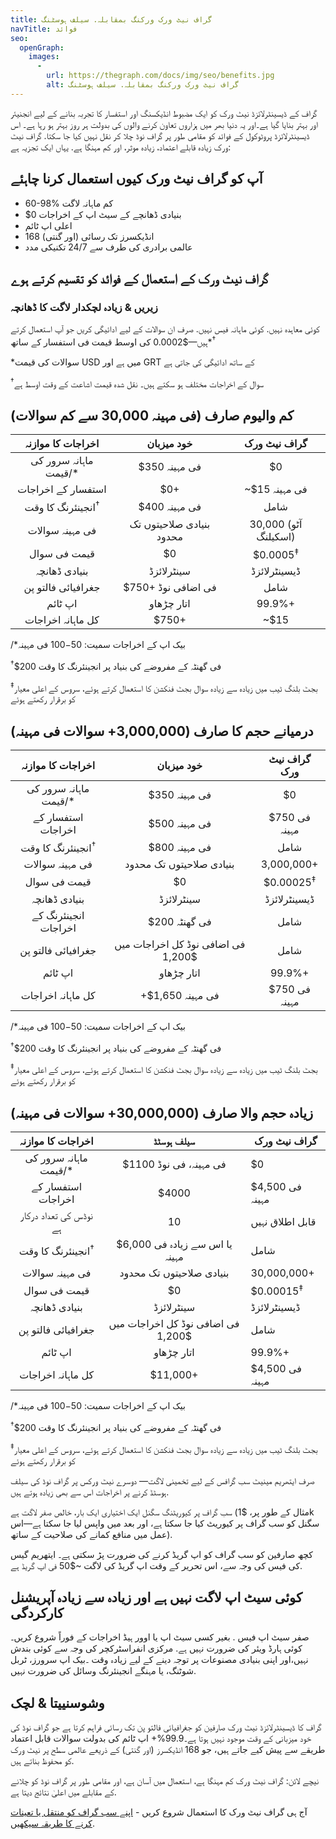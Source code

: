 ```yaml
---
title: گراف نیٹ ورک ورکنگ بمقابلہ. سیلف ہوسٹنگ
navTitle: فوائد
seo:
  openGraph:
    images:
      - 
        url: https://thegraph.com/docs/img/seo/benefits.jpg
        alt: گراف نیٹ ورک ورکنگ بمقابلہ. سیلف ہوسٹنگ
---
```


گراف کے ڈیسینٹرلائزڈ نیٹ ورک کو ایک مضبوط انڈیکسنگ اور استفسار کا تجربہ بنانے کے لیے انجنیئر اور بہتر بنایا گیا ہے۔اور یہ دنیا بھر میں ہزاروں تعاون کرنے والوں کی بدولت ہر روز بہتر ہو رہا ہے۔ اس ڈیسینٹرلائزڈ پروٹوکول کے فوائد کو مقامی طور پر گراف نوڈ چلا کر نقل نہیں کیا جا سکتا. گراف نیٹ ورک زیادہ قابلے اعتماد، زیادہ موثر، اور کم مہنگا ہے. یہاں ایک تجزیہ ہے:

## آپ کو گراف نیٹ ورک کیوں استعمال کرنا چاہئے

- 60-98% کم ماہانہ لاگت
- $0 بنیادی ڈھانچے کے سیٹ اپ کے اخراجات
- اعلی اپ ٹائم
- 168 انڈیکسرز تک رسائی (اور گنتی)
- عالمی برادری کی طرف سے 24/7 تکنیکی مدد

## گراف نیٹ ورک کے استعمال کے فوائد کو تقسیم کرتے ہوے

### زیریں & زیادہ لچکدار لاگت کا ڈھانچہ

کوئی معاہدہ نہیں. کوئی ماہانہ فیس نہیں. صرف ان سوالات کے لیے ادائیگی کریں جو آپ استعمال کرتے ہیں—$0.0002 کی اوسط قیمت فی استفسار کے ساتھ\*<sup>†</sup>

\*سوالات کی قیمت USD میں ہے اور GRT کے ساتھ ادائیگی کی جاتی ہے

<sup>†</sup>سوال کے اخراجات مختلف ہو سکتے ہیں۔ نقل شدہ قیمت اشاعت کے وقت اوسط ہے

## کم والیوم صارف (فی مہینہ 30,000 سے کم سوالات)

|      اخراجات کا موازنہ       |               خود میزبان                |     گراف نیٹ ورک     |
|:----------------------------:|:---------------------------------------:|:--------------------:|
|    ماہانہ سرور کی قیمت/*     |              $350 فی مہینہ              |          $0          |
|      استفسار کے اخراجات      |                   $0+                   |    ~$15 فی مہینہ     |
| انجینئرنگ کا وقت<sup>†</sup> |              $400 فی مہینہ              |         شامل         |
|       فی مہینہ سوالات        |        بنیادی صلاحیتوں تک محدود         | 30,000 (آٹو اسکیلنگ) |
|         قیمت فی سوال         |                   $0                    | $0.0005<sup>‡</sup>  |
|        بنیادی ڈھانچہ         |               سینٹرلائزڈ                |     ڈیسینٹرلائزڈ     |
|      جغرافیائی فالتو پن      |           $750+ فی اضافی نوڈ            |         شامل         |
|           اپ ٹائم            |               اتار چڑھاو                |        99.9%+        |
|      کل ماہانہ اخراجات       | <span className="highlight-row" />$750+ |         ~$15         |

/*بیک اپ کے اخراجات سمیت: $50-$100 فی مہینہ

<sup>†</sup>$200 فی گھنٹہ کے مفروضے کی بنیاد پر انجینئرنگ کا وقت

<sup>‡</sup>بجٹ بلنگ ٹیب میں زیادہ سے زیادہ سوال بجٹ فنکشن کا استعمال کرتے ہوئے، سروس کے اعلی معیار کو برقرار رکھتے ہوئے

## درمیانے حجم کا صارف (3,000,000+ سوالات فی مہینہ)

|      اخراجات کا موازنہ       |                     خود میزبان                      |     گراف نیٹ ورک     |
|:----------------------------:|:---------------------------------------------------:|:--------------------:|
|    ماہانہ سرور کی قیمت/*     |                    $350 فی مہینہ                    |          $0          |
|      استفسار کے اخراجات      |                    $500 فی مہینہ                    |    $750 فی مہینہ     |
| انجینئرنگ کا وقت<sup>†</sup> |                    $800 فی مہینہ                    |         شامل         |
|       فی مہینہ سوالات        |              بنیادی صلاحیتوں تک محدود               |      3,000,000+      |
|         قیمت فی سوال         |                         $0                          | $0.00025<sup>‡</sup> |
|        بنیادی ڈھانچہ         |                     سینٹرلائزڈ                      |     ڈیسینٹرلائزڈ     |
|     انجینئرنگ کے اخراجات     |                    $200 فی گھنٹہ                    |         شامل         |
|      جغرافیائی فالتو پن      |         فی اضافی نوڈ کل اخراجات میں $1,200          |         شامل         |
|           اپ ٹائم            |                     اتار چڑھاو                      |        99.9%+        |
|      کل ماہانہ اخراجات       | <span className="highlight-row" /> +$1,650 فی مہینہ |    $750 فی مہینہ     |

/*بیک اپ کے اخراجات سمیت: $50-$100 فی مہینہ

<sup>†</sup>$200 فی گھنٹہ کے مفروضے کی بنیاد پر انجینئرنگ کا وقت

<sup>‡</sup>بجٹ بلنگ ٹیب میں زیادہ سے زیادہ سوال بجٹ فنکشن کا استعمال کرتے ہوئے، سروس کے اعلی معیار کو برقرار رکھتے ہوئے

## زیادہ حجم والا صارف (30,000,000+ سوالات فی مہینہ)

|      اخراجات کا موازنہ       |                 سیلف ہوسٹڈ                  | گراف نیٹ ورک         |
|:----------------------------:|:-------------------------------------------:| -------------------- |
|    ماہانہ سرور کی قیمت/*     |           $1100 فی مہینہ، فی نوڈ            | $0                   |
|      استفسار کے اخراجات      |                    $4000                    | $4,500 فی مہینہ      |
|    نوڈس کی تعداد درکار ہے    |                     10                      | قابل اطلاق نہیں      |
| انجینئرنگ کا وقت<sup>†</sup> |       $6,000 یا اس سے زیادہ فی مہینہ        | شامل                 |
|       فی مہینہ سوالات        |          بنیادی صلاحیتوں تک محدود           | 30,000,000+          |
|         قیمت فی سوال         |                     $0                      | $0.00015<sup>‡</sup> |
|        بنیادی ڈھانچہ         |                 سینٹرلائزڈ                  | ڈیسینٹرلائزڈ         |
|      جغرافیائی فالتو پن      |     فی اضافی نوڈ کل اخراجات میں $1,200      | شامل                 |
|           اپ ٹائم            |                 اتار چڑھاو                  | 99.9%+               |
|      کل ماہانہ اخراجات       | <span className="highlight-row" /> $11,000+ | $4,500 فی مہینہ      |

/*بیک اپ کے اخراجات سمیت: $50-$100 فی مہینہ

<sup>†</sup>$200 فی گھنٹہ کے مفروضے کی بنیاد پر انجینئرنگ کا وقت

<sup>‡</sup>بجٹ بلنگ ٹیب میں زیادہ سے زیادہ سوال بجٹ فنکشن کا استعمال کرتے ہوئے، سروس کے اعلی معیار کو برقرار رکھتے ہوئے

صرف ایتھریم مینیٹ سب گرافس کے لیے تخمینی لاگت— دوسرے نیٹ ورکس پر گراف نوڈ کی سیلف ہوسٹڈ کرنے پر اخراجات اس سے بھی زیادہ ہوتے ہیں.

سب گراف پر کیوریٹنگ سگنل ایک اختیاری ایک بار، خالص صفر لاگت ہے (مثال کے طور پر، $1k سگنل کو سب گراف پر کیوریٹ کیا جا سکتا ہے، اور بعد میں واپس لیا جا سکتا ہے—اس عمل میں منافع کمانے کی صلاحیت کے ساتھ).

کچھ صارفین کو سب گراف کو اپ گریڈ کرنے کی ضرورت پڑ سکتی ہے۔ ایتھریم گیس کی فیس کی وجہ سے، اس تحریر کے وقت اپ گریڈ کی لاگت ~$50 فی اپ گریڈ ہے.

## کوئی سیٹ اپ لاگت نہیں ہے اور زیادہ سے زیادہ آپریشنل کارکردگی

صفر سیٹ اپ فیس . بغیر کسی سیٹ اپ یا اوور ہیڈ اخراجات کے فوراً شروع کریں۔کوئی ہارڈ ویئر کی ضرورت نہیں ہے. مرکزی انفراسٹرکچر کی وجہ سے کوئی بندش نہیں،اور اپنی بنیادی مصنوعات پر توجہ دینے کے لیے زیادہ وقت ۔بیک اپ سرورز، ٹربل شوٹنگ، یا مہنگے انجینئرنگ وسائل کی ضرورت نہیں.

## وشوسنییتا & لچک

گراف کا ڈیسینٹرلائزڈ نیٹ ورک صارفین کو جغرافیائی فالتو پن تک رسائی فراہم کرتا ہے جو گراف نوڈ کی خود میزبانی کے وقت موجود نہیں ہوتا ہے۔99.9%+ اپ ٹائم کی بدولت سوالات قابل اعتماد طریقے سے پیش کیے جاتے ہیں، جو 168 انڈیکسرز (اور گنتی) کے ذریعے عالمی سطح پر نیٹ ورک کو محفوظ بناتے ہیں.

نیچے لائن: گراف نیٹ ورک کم مہنگا ہے، استعمال میں آسان ہے، اور مقامی طور پر گراف نوڈ کو چلانے کے مقابلے میں اعلیٰ نتائج دیتا ہے.

آج ہی گراف نیٹ ورک کا استعمال شروع کریں - [اپنے سب گراف کو منتقل یا تعینات کرنے کا طریقہ سیکھیں](https://thegraph.com/blog/how-to-migrate-ethereum-subgraph).
